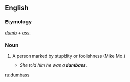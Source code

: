 ==English==

===Etymology===
''[[dumb]]'' + ''[[ass]]''.

===Noun===
{{en-noun|es}}
<!-- Is this American only? -->
# {{cattag|vulgar slang}} A person marked by stupidity or foolishness (Mike Mo.)
#* ''She told him he was a '''dumbass.'''''

[[ru:dumbass]]